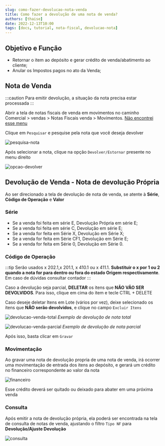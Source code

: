 ```yaml
---
slug: como-fazer-devolucao-nota-venda
title: Como fazer a devolução de uma nota de venda?
authors: [thaise]
date: 2022-12-13T10:00
tags: [docs, tutorial, nota-fiscal, devolucao-nota]
---
```


## Objetivo e Função

- Retornar o item ao depósito e gerar crédito de venda/abatimento ao cliente;
- Anular os Impostos pagos no ato da Venda;

## Nota de Venda

:::caution
Para emitir devolução, a situação da nota precisa estar processada
:::

Abrir a tela de notas fiscais de venda em movimentos no caminho <br/> <highlight bgColor="#54638c">Comercial > vendas > Notas Fiscais venda > Movimentos</highlight>. [Não encontrei esse menu](/docs/intro/comecando#não-encontrei-o-menu-desejado)

Clique em `Pesquisar` e pesquise pela nota que você deseja devolver

![pesquisa-nota](./img/pesquisa.png)

Após selecionar a nota, clique na opção `Devolver/Estornar` presente no menu direito

![opcao-devolver](./img/opcao-devolver.png)

## Devolução de Venda - Nota de devolução Própria

Ao ser direcionado a tela de devolução de nota de venda, se atente à **Série**, **Código de Operação** e **Valor**

### Série

- Se a venda foi feita em série E, Devolução Própria em série E;
- Se a venda foi feita em série C, Devolução em série E;
- Se a venda for feita em Série X, Devolução em Série X;
- Se a venda for feita em Série CF1, Devolução em Série E;
- Se a venda for feita em Série 0, Devolução em Série 0.

### Código de Operação

:::tip
Serão usados x 202.1,x 201.1, x 410.1 ou x 411.1. **Substituir o x por 1 ou 2 quando a nota for para dentro ou fora do estado Origem respectivamente**. Em caso de dúvidas consultar contador
:::

Caso a devolução seja parcial, **DELETAR** os itens que **NÃO VÃO SER DEVOLVIDOS**. Para isso, clique em cima do item e tecle CTRL + DELETE

Caso deseje deletar Itens em Lote (vários por vez), deixe selecionado os itens que **NÃO serão devolvidos**, e clique no campo `Excluir Itens`

![devolucao-venda-total](./img/devolucao-venda-total.png)
_<colorText>Exemplo de devolução de nota total</colorText>_

![devolucao-venda-parcial](./img/devolucao-venda-parcial.png)
_<colorText>Exemplo de devolução de nota parcial</colorText>_

Após isso, basta clicar em `Gravar`

### Movimentação

Ao gravar uma nota de devolução propria de uma nota de venda, irá ocorrer uma movimentação de entrada dos itens ao depósito, e gerará um crédito no financeiro correspondente ao valor da nota

![financeiro](./img/financeiro.png)

Esse crédito deverá ser quitado ou deixado para abater em uma próxima venda

### Consulta

Após emitir a nota de devolução própria, ela poderá ser encontrada na tela de consulta de notas de venda, ajustando o filtro `Tipo NF` para **Devolução/Ajuste Devolução**

![consulta](./img/consulta.png)
